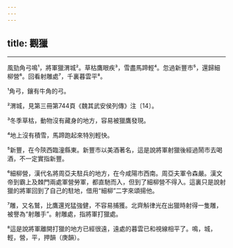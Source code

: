 ```yaml
---
---
---
```

title: 觀獵
---





--------------------

風勁角弓鳴¹，將軍獵渭城²。草枯鷹眼疾³，雪盡馬蹄輕⁴。忽過新豐市⁵，還歸細柳營⁶。回看射雕處⁷，千裏暮雲平⁸。

¹角弓，鑲有牛角的弓。

²渭城，見第三冊第744頁《魏其武安侯列傳》注〔14〕。

³冬季草枯，動物沒有藏身的地方，容易被獵鷹發現。

⁴地上沒有積雪，馬蹄跑起來特別輕快。

⁵新豐，在今陝西臨潼縣東。新豐市以美酒著名，這是說將軍射獵後經過鬧市去喝酒，不一定實指新豐。

⁶細柳營，漢代名將周亞夫駐兵的地方，在今咸陽市西南。周亞夫軍令森嚴。漢文帝到霸上及棘門兩處軍營勞軍，都直馳而入，但到了細柳營不得入。這裏只是說射獵的將軍回到了自己的駐地，借用“細柳”二字來頌揚他。

⁷雕，又名鷲，比鷹還兇猛強健，不容易捕獲。北齊斛律光在出獵時射得一隻雕，被譽為“射雕手”。射雕處，指將軍打獵處。

⁸這是說將軍離開打獵的地方已經很遠，遠處的暮雲已和視線相平了。鳴，城，輕，營，平，押韻（庚韻）。